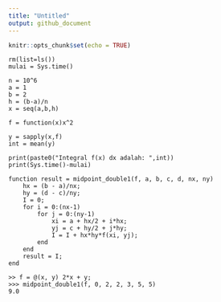 ```yaml
---
title: "Untitled"
output: github_document
---
```


```r
knitr::opts_chunk$set(echo = TRUE)
```

```
rm(list=ls())
mulai = Sys.time()

n = 10^6
a = 1
b = 2
h = (b-a)/n
x = seq(a,b,h)

f = function(x)x^2

y = sapply(x,f)
int = mean(y)

print(paste0("Integral f(x) dx adalah: ",int))
print(Sys.time()-mulai)
```


```
function result = midpoint_double1(f, a, b, c, d, nx, ny)
    hx = (b - a)/nx;
    hy = (d - c)/ny;
    I = 0;
    for i = 0:(nx-1)
        for j = 0:(ny-1)
            xi = a + hx/2 + i*hx;
            yj = c + hy/2 + j*hy;
            I = I + hx*hy*f(xi, yj);
        end
    end
    result = I;
end

>> f = @(x, y) 2*x + y;
>>> midpoint_double1(f, 0, 2, 2, 3, 5, 5)
9.0

```

